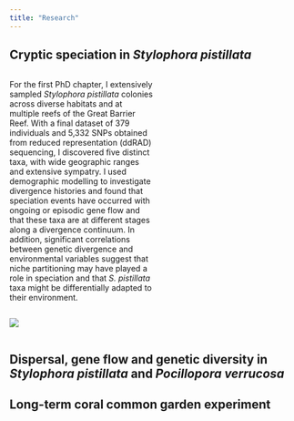 ```yaml
---
title: "Research"
---
```


```{=html}
<style>

.add-space{

padding-right: 5%;

}

</style>
```

## Cryptic speciation in *Stylophora pistillata*

::: {.column .add-space width="50%"}
For the first PhD chapter, I extensively sampled *Stylophora pistillata* colonies across diverse habitats and at multiple reefs of the Great Barrier Reef. With a final dataset of 379 individuals and 5,332 SNPs obtained from reduced representation (ddRAD) sequencing, I discovered five distinct taxa, with wide geographic ranges and extensive sympatry. I used demographic modelling to investigate divergence histories and found that speciation events have occurred with ongoing or episodic gene flow and that these taxa are at different stages along a divergence continuum. In addition, significant correlations between genetic divergence and environmental variables suggest that niche partitioning may have played a role in speciation and that *S. pistillata* taxa might be differentially adapted to their environment.
:::

::: {.column width="45%"}
![](img/Sytylo_macro.png){fig-align="right"}
:::

## Dispersal, gene flow and genetic diversity in *Stylophora pistillata* and *Pocillopora verrucosa*

## Long-term coral common garden experiment
